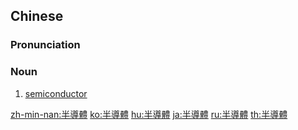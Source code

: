 {{also|半导体|半導体}}
==Chinese==
{{zh-forms|s=半导体|type=12}}

===Pronunciation===
{{zh-pron
|m=bàndǎotǐ
|c=bun3 dou6 tai2
|mn=pòaⁿ-tō-thé
|cat=n
}}

===Noun===
{{zh-noun}}

# {{lb|zh|Elementary Mandarin}} [[semiconductor]]

[[zh-min-nan:半導體]]
[[ko:半導體]]
[[hu:半導體]]
[[ja:半導體]]
[[ru:半導體]]
[[th:半導體]]